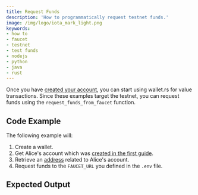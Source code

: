 ```yaml
---
title: Request Funds
description: 'How to programmatically request testnet funds.'
image: /img/logo/iota_mark_light.png
keywords:
- how to
- faucet
- testnet
- test funds
- nodejs
- python
- java
- rust
---
```



Once you have [created your account](01_create_a_wallet_account.mdx),
you can start using wallet.rs for value transactions. Since these examples target the testnet, you can request funds
using the `request_funds_from_faucet` function.

<TipFaucet/>

## Code Example

The following example will:

1. Create a wallet.
2. Get Alice's account which was [created in the first guide](01_create_a_wallet_account.mdx).
3. Retrieve an [address](02_generate_address.mdx) related to Alice's account.
4. Request funds to the `FAUCET_URL` you defined in the `.env` file.

<Tabs groupId="language">
    <TabItem value="rust" label="Rust">
        <RustCode/>
    </TabItem>
    <TabItem value="nodejs" label="Nodejs">
        <NodejsCode/>
    </TabItem>
    <TabItem value="python" label="Python">
        <PythonCode/>
    </TabItem>
    <TabItem value="java" label="Java">
        <JavaCode/>
    </TabItem>
</Tabs>

## Expected Output

<Tabs groupId="language">
    <TabItem value="rust" label="Rust">
        <RustOutput/>
    </TabItem>
    <TabItem value="nodejs" label="Nodejs">
        <NodejsOutput/>
    </TabItem>
    <TabItem value="python" label="Python">
        <PythonOutput/>
    </TabItem>
    <TabItem value="java" label="Java">
        <JavaOutput/>
    </TabItem>
</Tabs>

